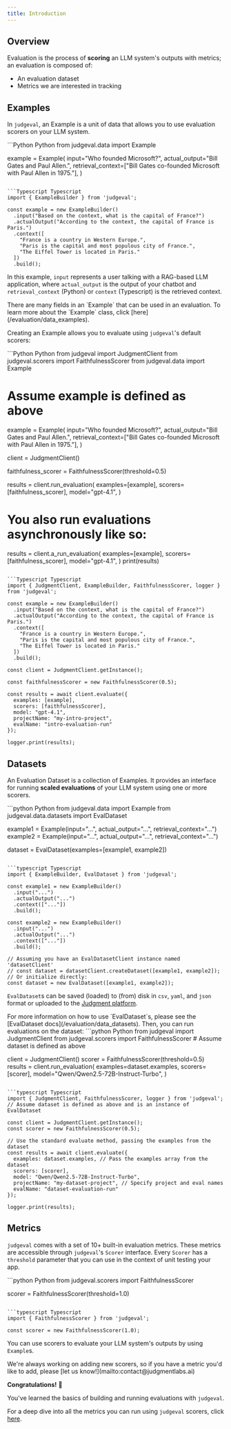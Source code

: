 ```yaml
---
title: Introduction
---
```


## Overview

Evaluation is the process of **scoring** an LLM system's outputs with metrics; an evaluation is composed of:
- An evaluation dataset
- Metrics we are interested in tracking


## Examples 

In `judgeval`, an Example is a unit of data that allows you to use evaluation scorers on your LLM system.

<CodeGroup>
```Python Python
from judgeval.data import Example

example = Example(
    input="Who founded Microsoft?",
    actual_output="Bill Gates and Paul Allen.",
    retrieval_context=["Bill Gates co-founded Microsoft with Paul Allen in 1975."],
)
```

```Typescript Typescript
import { ExampleBuilder } from 'judgeval';

const example = new ExampleBuilder()
  .input("Based on the context, what is the capital of France?") 
  .actualOutput("According to the context, the capital of France is Paris.")
  .context([ 
    "France is a country in Western Europe.",
    "Paris is the capital and most populous city of France.",
    "The Eiffel Tower is located in Paris."
  ])
  .build();
```
</CodeGroup>

In this example, `input` represents a user talking with a RAG-based LLM application, where `actual_output` is the 
output of your chatbot and `retrieval_context` (Python) or `context` (Typescript) is the retrieved context. 

<Tip>
There are many fields in an `Example` that can be used in an evaluation. 
To learn more about the `Example` class, click [here](/evaluation/data_examples).
</Tip>

Creating an Example allows you to evaluate using 
`judgeval`'s default scorers:

<CodeGroup>
```Python Python
from judgeval import JudgmentClient
from judgeval.scorers import FaithfulnessScorer
from judgeval.data import Example

# Assume example is defined as above
example = Example(
    input="Who founded Microsoft?",
    actual_output="Bill Gates and Paul Allen.",
    retrieval_context=["Bill Gates co-founded Microsoft with Paul Allen in 1975."],
)

client = JudgmentClient()

faithfulness_scorer = FaithfulnessScorer(threshold=0.5)

results = client.run_evaluation(
    examples=[example],
    scorers=[faithfulness_scorer],
    model="gpt-4.1",
)

# You also run evaluations asynchronously like so:
results = client.a_run_evaluation(
    examples=[example],
    scorers=[faithfulness_scorer],
    model="gpt-4.1",
)
print(results)
```

```Typescript Typescript
import { JudgmentClient, ExampleBuilder, FaithfulnessScorer, logger } from 'judgeval';

const example = new ExampleBuilder()
  .input("Based on the context, what is the capital of France?")
  .actualOutput("According to the context, the capital of France is Paris.")
  .context([
    "France is a country in Western Europe.",
    "Paris is the capital and most populous city of France.",
    "The Eiffel Tower is located in Paris."
  ])
  .build();

const client = JudgmentClient.getInstance();

const faithfulnessScorer = new FaithfulnessScorer(0.5);

const results = await client.evaluate({
  examples: [example],
  scorers: [faithfulnessScorer],
  model: "gpt-4.1",
  projectName: "my-intro-project",
  evalName: "intro-evaluation-run"
});

logger.print(results);
```
</CodeGroup>

## Datasets

An Evaluation Dataset is a collection of Examples. It provides an interface for running **scaled evaluations** of 
your LLM system using one or more scorers.

<CodeGroup>
```python Python
from judgeval.data import Example
from judgeval.data.datasets import EvalDataset

example1 = Example(input="...", actual_output="...", retrieval_context="...")
example2 = Example(input="...", actual_output="...", retrieval_context="...")

dataset = EvalDataset(examples=[example1, example2])
```

```typescript Typescript
import { ExampleBuilder, EvalDataset } from 'judgeval';

const example1 = new ExampleBuilder()
  .input("...")
  .actualOutput("...")
  .context(["..."])
  .build();

const example2 = new ExampleBuilder()
  .input("...")
  .actualOutput("...")
  .context(["..."])
  .build();

// Assuming you have an EvalDatasetClient instance named 'datasetClient'
// const dataset = datasetClient.createDataset([example1, example2]); 
// Or initialize directly:
const dataset = new EvalDataset([example1, example2]);
```
</CodeGroup>

`EvalDataset`s can be saved (loaded) to (from) disk in `csv`, `yaml`, and `json` format or uploaded to the [Judgment platform](/judgment/introduction).

<Note>
For more information on how to use `EvalDataset`s, please see the [EvalDataset docs](/evaluation/data_datasets).
</Note>
Then, you can run evaluations on the dataset:

<CodeGroup>
```python Python
from judgeval import JudgmentClient
from judgeval.scorers import FaithfulnessScorer
# Assume dataset is defined as above

client = JudgmentClient()
scorer = FaithfulnessScorer(threshold=0.5)
results = client.run_evaluation(
    examples=dataset.examples,
    scorers=[scorer],
    model="Qwen/Qwen2.5-72B-Instruct-Turbo",
)
```

```typescript Typescript
import { JudgmentClient, FaithfulnessScorer, logger } from 'judgeval';
// Assume dataset is defined as above and is an instance of EvalDataset

const client = JudgmentClient.getInstance();
const scorer = new FaithfulnessScorer(0.5);

// Use the standard evaluate method, passing the examples from the dataset
const results = await client.evaluate({
  examples: dataset.examples, // Pass the examples array from the dataset
  scorers: [scorer],
  model: "Qwen/Qwen2.5-72B-Instruct-Turbo",
  projectName: "my-dataset-project", // Specify project and eval names
  evalName: "dataset-evaluation-run"
});

logger.print(results);
```
</CodeGroup>

## Metrics 

`judgeval` comes with a set of 10+ built-in evaluation metrics. These metrics are accessible through `judgeval`'s `Scorer` interface. 
Every `Scorer` has a `threshold` parameter that you can use in the context of unit testing your app.

<CodeGroup>
```python Python
from judgeval.scorers import FaithfulnessScorer

scorer = FaithfulnessScorer(threshold=1.0)
```

```typescript Typescript
import { FaithfulnessScorer } from 'judgeval';

const scorer = new FaithfulnessScorer(1.0);
```
</CodeGroup>

You can use scorers to evaluate your LLM system's outputs by using `Example`s.

<Tip>
We're always working on adding new scorers, so if you have a metric you'd like to add, please [let us know!](mailto:contact@judgmentlabs.ai)
</Tip>


**Congratulations!** 🎉 

You've learned the basics of building and running evaluations with `judgeval`. 

For a deep dive into all the metrics you can run using `judgeval` scorers, click [here](/evaluation/scorers).
